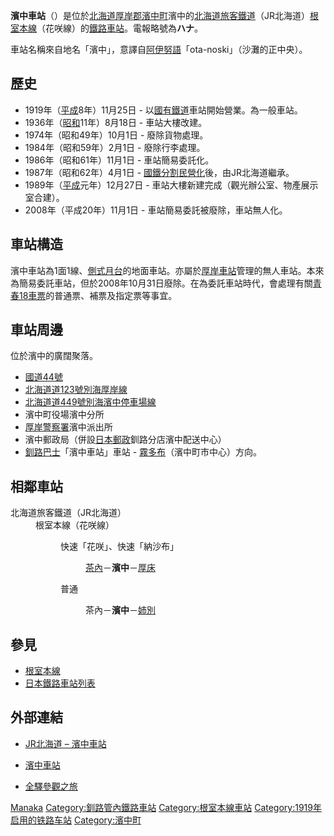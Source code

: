 {{noteTA
|T=zh-tw:濱中車站;zh-hk:濱中站;
|1=zh-tw:濱中車站;zh-hk:濱中站;
|2=zh-tw:茶內車站;zh-hk:茶內站;
|3=zh-tw:姉別車站;zh-hk:姉別站;
|4=zh-tw:厚岸車站;zh-hk:厚岸站;
}}
{{日本車站資訊
|公司色 = #2cb431
|文字色 = 
|站名 = 濱中車站
|圖片 = JR_Nemuro-Main-Line_Hamanaka_Station_building.jpg
|pxl = 240px
|圖片說明 = 
|日文原名 = 浜中
|平假名 = はまなか
|羅馬拼音 = Hamanaka
|副站名 = 
|前一站 = [[茶內車站|茶內]]
|前一站距離 = 7.0
|後一站距離 = 10.1
|後一站 = [[姊別車站|姊別]]
|電報略號 = ハナ
|車站編號 = 
|停站路線數 = 
|所屬公司 = [[File:JR_logo_(hokkaido).svg|23px]][[北海道旅客鐵道|北海道旅客鐵道]]（JR北海道）
|所屬路線 = [[根室本線|根室本線]]（花咲線）
|距離 = 382.2
|起點站 = [[瀧川車站|瀧川]]
|所在地 = [[北海道|北海道]][[厚岸郡|厚岸郡]][[濱中町|濱中町]]濱中
|車站構造 = 地面車站
|月台配置 = 1面1線
|啟用年月日 = 1919年（[[大正|大正]]9年）11月25日
|廢站年月日 = 
|乘客人數 = 5
|上下車人次 = 
|統計年度 = 2012年
|轉車 = 
|備註 = 無人車站
|全寬備註 = 
}}

'''濱中車站'''（{{jpn|j=浜中駅|hg=はまなかえき|rm=Hamanaka eki|f=y}}）是位於[[北海道|北海道]][[厚岸郡|厚岸郡]][[濱中町|濱中町]]濱中的[[北海道旅客鐵道|北海道旅客鐵道]]（JR北海道）[[根室本線|根室本線]]（花咲線）的[[鐵路車站|鐵路車站]]。電報略號為'''ハナ'''。

車站名稱來自地名「濱中」，意譯自[[阿伊努語|阿伊努語]]「ota-noski」（沙灘的正中央）。

== 歷史 ==
* 1919年（[[平成|平成]]8年）11月25日 - 以[[日本國有鐵道|國有鐵道]]車站開始營業。為一般車站。
* 1936年（[[昭和|昭和]]11年）8月18日 - 車站大樓改建。
* 1974年（昭和49年）10月1日 - 廢除貨物處理。
* 1984年（昭和59年）2月1日 - 廢除行李處理。
* 1986年（昭和61年）11月1日 - 車站簡易委託化。
* 1987年（昭和62年）4月1日 - [[國鐵分割民營化|國鐵分割民營化]]後，由JR北海道繼承。
* 1989年（[[平成|平成]]元年）12月27日 - 車站大樓新建完成（觀光辦公室、物產展示室合建）。
* 2008年（平成20年）11月1日 - 車站簡易委託被廢除，車站無人化。

== 車站構造 ==
濱中車站為1面1線、[[側式月台|側式月台]]的地面車站。亦屬於[[厚岸車站|厚岸車站]]管理的無人車站。本來為簡易委託車站，但於2008年10月31日廢除。在為委託車站時代，會處理有關[[青春18車票|青春18車票]]的普通票、補票及指定票等事宜。

== 車站周邊 ==
位於濱中的廣闊聚落。
* [[國道44號|國道44號]]
* [[北海道道123號別海厚岸線|北海道道123號別海厚岸線]]
* [[北海道道449號別海濱中停車場線|北海道道449號別海濱中停車場線]]
* 濱中町役場濱中分所
* [[厚岸警察署|厚岸警察署]]濱中派出所
* 濱中郵政局（併設[[日本郵政|日本郵政]]釧路分店濱中配送中心）
* [[釧路巴士|釧路巴士]]「濱中車站」車站 - [[霧多布濕地|霧多布]]（濱中町市中心）方向。

== 相鄰車站 ==
; 北海道旅客鐵道（JR北海道）
: 根室本線（花咲線）
:: 快速「花咲」、快速「納沙布」
::: [[茶內站|茶內]]－'''濱中'''－[[厚床站|厚床]]
:: 普通
::: 茶內－'''濱中'''－[[姉別站|姉別]]

== 參見 ==
* [[根室本線|根室本線]]
* [[日本鐵路車站列表|日本鐵路車站列表]]

== 外部連結 ==
* {{ja}}[http://www.jrhokkaido.co.jp/network/station/station.html#4436 JR北海道 – 濱中車站] {{Wayback|url=http://www.jrhokkaido.co.jp/network/station/station.html#4436 |date=20190202042725 }}
* {{ja}}[http://www.mapion.co.jp/station/ST20452/ 濱中車站] {{Wayback|url=http://www.mapion.co.jp/station/ST20452/ |date=20160304205723 }}
* {{ja}}[http://www.tsuchibuta.com/jr-hokkaido/nemuroline/58hamanaka/58hamanaka.htm 全驛參觀之旅] {{Wayback|url=http://www.tsuchibuta.com/jr-hokkaido/nemuroline/58hamanaka/58hamanaka.htm |date=20120811212830 }}

{{根室本線3}}
{{DEFAULTSORT:Hamanaka}}
[[Category:日本鐵路車站_Ha|Manaka]]
[[Category:釧路管內鐵路車站|Category:釧路管內鐵路車站]]
[[Category:根室本線車站|Category:根室本線車站]]
[[Category:1919年启用的铁路车站|Category:1919年启用的铁路车站]]
[[Category:濱中町|Category:濱中町]]